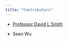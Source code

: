 ```yaml
---
title: "Contributors"
---
```


+ [Professor David L Smith](https://faculty.washington.edu/smitdave/)

+ Sean Wu


